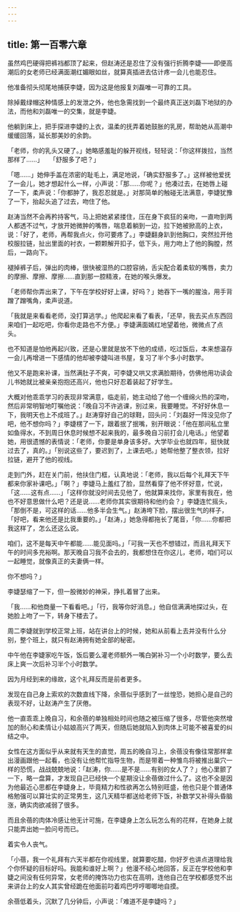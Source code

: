 ```yaml
---
---
---
```

title: 第一百零六章
---




虽然鸡巴硬得把裤裆都顶了起来，但赵涛还是忍住了没有强行折腾李婕——即便高潮后的女老师已经满面潮红媚眼如丝，就算真插进去估计疼一会儿也能忍住。

他准备彻头彻尾地捕获李婕，因为这是他报复刘磊唯一可靠的工具。

除掉戴绿帽这种情感上的发泄之外，他也急需找到一个最终真正送刘磊下地狱的办法，而他和刘磊唯一的交集，就是李婕。

他躺到床上，把手探进李婕的上衣，温柔的抚弄着她鼓胀的乳房，帮助她从高潮中缓缓回落，延长那美妙的余韵。

「老师，你的乳头又硬了。」她略感羞耻的躲开视线，轻轻说：「你这样拨拉，当然那样了……」　　「舒服多了吧？」

「嗯……」她伸手盖在浓密的耻毛上，满足地说，「确实舒服多了。」这样被他爱抚了一会儿，她才想起什么一样，小声说：「那……你呢？」他凑过去，在她唇上碰了一下，柔声说：「你都肿了，我忍忍就是。」对那简单的触碰无法满意，李婕犹豫了一下，抬起头追了过去，吻住了他。

赵涛当然不会再矜持客气，马上把她紧紧搂住，压在身下疯狂的亲吻，一直吻到两人都透不过气，才放开她微肿的嘴唇，喘息着躺到一边，拉下她被掀高的上衣，说：「好了，老师，再帮我点火，你可要疼了。」李婕翻身趴到他胸口，突然拉开他校服拉链，扯出里面的衬衣，一颗颗解开扣子，低下头，用力吻上了他的胸膛，然后，一路向下。

褪掉裤子后，弹出的肉棒，很快被湿热的口腔容纳，舌尖配合着柔软的嘴唇，卖力的摩擦、摩擦、摩擦……直到那一腔精液，在她的喉头爆发。

「老师帮你弄出来了，下午在学校好好上课，好吗？」她吞下一嘴的腥浊，用手背蹭了蹭嘴角，柔声说道。

「我就是来看看老师，没打算逃学。」他爬起来看了看表，「还早，我去买点东西回来咱们一起吃吧，你看你走路也不方便。」李婕满面嫣红地望着他，微微点了点头。

也不知道是怕他再起兴致，还是心里就是放不下他的成绩，吃过饭后，本来想温存一会儿再增进一下感情的他却被李婕叫进书屋，复习了半个多小时数学。

他又不是跑来补课，当然满肚子不爽，可李婕又哄又求满脸期待，仿佛他用功读会儿书她就比被亲亲抱抱还高兴，他也只好忍着装起了好学生。

大概对他乖乖学习的表现非常满意，临走前，她主动给了他一个缠绵火热的深吻，然后非常明智地叮嘱他说：「晚自习不许逃课，别过来，我要睡觉。不好好休息一下，我明天也上不成班了。」赵涛穿好自己的球鞋，回头问：「刘磊好一阵没见你了吧，他不想你吗？」李婕楞了一下，跟着抿了抿嘴，别开眼说：「他在那间私立里如鱼得水，不到周日休息时候想不起来我的，最多晚自习前打会儿电话。」他望着她，用很遗憾的表情说：「老师，你要是单身该多好。大学毕业也就四年，挺快就过去了，真的。」「别说这些了，要迟到了，上课去吧。」她帮他整了整衣领，拉好拉链，避开了他的视线。

走到门外，赶在关门前，他扶住门框，认真地说：「老师，我以后每个礼拜天下午都来你家补课吧。」「啊？」李婕马上羞红了脸，显然看穿了他不怀好意，忙说，「这……这有点……」「这样你就没时间去见他了，他就算来找你，家里有我在，他也不好意思做什么吧？还是说……老师你其实很期待和他约会？」李婕连忙摇头，「那倒不是，可这样的话……他多半会生气。」赵涛垮下脸，摆出很生气的样子，「好吧，看来他还是比我重要的。」「赵涛，」她急得都拖长了尾音，「你……你都把我这样了，怎么还这么说。

咱们，这不是每天中午都能……能见面吗。」「可我一天也不想错过，而且礼拜天下午的时间多充裕啊。那天晚自习我不会去的，我都想住在你这儿，老师，咱们可以一起睡觉，就像真正的夫妻俩一样。

你不想吗？」

李婕瑟缩了一下，但一股微妙的神采，挣扎着冒了出来。

「我……和他商量一下看看吧。」「行，我等你好消息。」他自信满满地探过头，在她脸上吻了一下，转身下楼去了。

周二李婕就到学校正常上班，站在讲台上的时候，她和从前看上去并没有什么分别，整个班上，就只有赵涛拥有她全部的秘密。

中午他在李婕家吃午饭，饭后要么灌老师额外一嘴白粥补习一个小时数学，要么去床上爽一次后补习半个小时数学。

因为月经到来的缘故，这个礼拜反而是前者更多。

发现在自己身上索欢的次数直线下降，余蓓似乎感到了一丝惶恐，她担心是自己的表现不好，让赵涛产生了厌倦。

他一直乖乖上晚自习，和余蓓的单独相处时间也随之被压缩了很多，尽管他突然增加的耐心和柔情让小姑娘高兴了两天，但随后她就陷入到肉体上可能不被喜爱的纠结之中。

女性在这方面似乎从来就有天生的直觉，周五的晚自习上，余蓓没有像往常那样拿出漫画跟他一起看，也没有让他帮忙指导生物，而是带着一种雏鸟将被推出巢穴一样的恐慌，战战兢兢地说：「赵涛，你……是不是……有别的女人了？」他心里颤了一下，略一盘算，才发现自己已经快一个星期没让余蓓做过什么了。这也不全是因为他最近心思都在李婕身上，毕竟精力和性欲再怎么特别旺盛，他也只是个普通体格勉强可以算壮实的正常男生，这几天精华都送给老师下饭，补数学又补得头昏脑涨，确实肉欲减弱了很多。

而且余蓓的肉体冷感让他无计可施，在李婕身上怎么玩怎么有的花样，在她身上就只能弄出她一脸问号而已。

着实令人丧气。

「小蓓，我一个礼拜有六天半都在你视线里，就算要吃醋，你好歹也讲点道理给我个你怀疑的目标好吗。我能和谁好上啊？」他漫不经心地回答，反正在学校他和李婕之间没有任何异常，女老师的掩饰功力也实在高明，连他自己在学校都感觉不出来讲台上的女人其实曾经跪在他面前叼着鸡巴哼哼唧唧地自摸。

余蓓低着头，沉默了几分钟后，小声说：「难道不是李婕吗？」